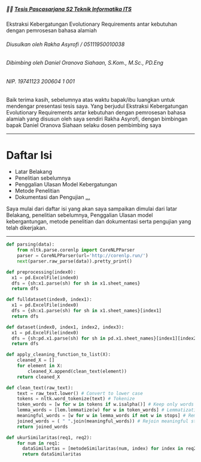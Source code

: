 
##### 👨‍🌾 [Tesis Pascasarjana S2 Teknik Informatika ITS](.)

Ekstraksi Kebergatungan Evolutionary Requirements antar kebutuhan dengan pemrosesan bahasa alamiah

###### Diusulkan oleh Rakha Asyrofi / 05111950010038
###### Dibimbing oleh Daniel Oranova Siahaan, S.Kom., M.Sc., PD.Eng 
###### NIP. 19741123 200604 1 001

<Notes>
Baik terima kasih, sebelumnya atas waktu bapak/ibu luangkan untuk mendengar presentasi tesis saya.
Yang berjudul Ekstraksi Kebergatungan Evolutionary Requirements antar kebutuhan dengan pemrosesan bahasa alamiah
yang disusun oleh saya sendiri Rakha Asyrofi, dengan bimbingan bapak Daniel Oranova Siahaan selaku dosen pembimbing saya
</Notes>

---

# Daftar Isi
- Latar Belakang 
- Penelitian sebelumnya
- Penggalian Ulasan Model Kebergatungan
- Metode Penelitian
- Dokumentasi dan Pengujian
  [...](https://docs.google.com/presentation/d/1e4VAUfFaBRF3XnRbdTLZm9w3-YV45a766G0QadqiEM8/edit?usp=sharing)

<Notes>
Saya mulai dari daftar isi yang akan saya sampaikan dimulai dari latar Belakang, penelitian sebelumnya,
Penggalian Ulasan model kebergantungan, metode penelitian dan dokumentasi serta pengujian yang telah dikerjakan.
</Notes>

---

<CodeSurferLayout>

```python subtitle='function untuk melakukan parsing'
def parsing(data):
    from nltk.parse.corenlp import CoreNLPParser
    parser = CoreNLPParser(url='http://corenlp.run/')
    next(parser.raw_parse(data)).pretty_print()
```
  
```python subtitle='function untuk melakukan preprocessing'
def preprocessing(index0):
  x1 = pd.ExcelFile(index0)
  dfs = {sh:x1.parse(sh) for sh in x1.sheet_names}
  return dfs
```

```python subtitle='function untuk mengecek dataset secara full'
def fulldataset(index0, index1):
  x1 = pd.ExcelFile(index0)
  dfs = {sh:x1.parse(sh) for sh in x1.sheet_names}[index1]
  return dfs

```

```python subtitle='function untuk mengecek datase secara spesifik'
def dataset(index0, index1, index2, index3):
  x1 = pd.ExcelFile(index0)
  dfs = {sh:pd.x1.parse(sh) for sh in pd.x1.sheet_names}[index1][index2][index3]
  return dfs
```

```python subtitle='function untuk menyiapkan data ke sebuah list'
def apply_cleaning_function_to_list(X):
    cleaned_X = []
    for element in X:
        cleaned_X.append(clean_text(element))
    return cleaned_X
```

```python subtitle='function untuk membersihkan data'
def clean_text(raw_text):    
    text = raw_text.lower() # Convert to lower case
    tokens = nltk.word_tokenize(text) # Tokenize    
    token_words = [w for w in tokens if w.isalpha()] # Keep only words (removes punctuation + numbers)    
    lemma_words = [lem.lemmatize(w) for w in token_words] # Lemmatization
    meaningful_words = [w for w in lemma_words if not w in stops] # Remove stop words
    joined_words = ( " ".join(meaningful_words)) # Rejoin meaningful stemmed words
    return joined_words
```
  
```python subtitle='function untuk mencari similaritas'
def ukurSimilaritas(req1, req2):    
    for num in req1:
      dataSimilartas = [metodeSimilaritas(num, index) for index in req2]
      return dataSimilaritas
```

</CodeSurferLayout>
